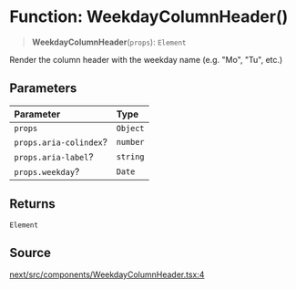 # Function: WeekdayColumnHeader()

> **WeekdayColumnHeader**(`props`): `Element`

Render the column header with the weekday name (e.g. "Mo", "Tu", etc.)

## Parameters

| Parameter | Type |
| :------ | :------ |
| `props` | `Object` |
| `props.aria-colindex`? | `number` |
| `props.aria-label`? | `string` |
| `props.weekday`? | `Date` |

## Returns

`Element`

## Source

[next/src/components/WeekdayColumnHeader.tsx:4](https://github.com/gpbl/react-day-picker/blob/6515ed496/next/src/components/WeekdayColumnHeader.tsx#L4)
